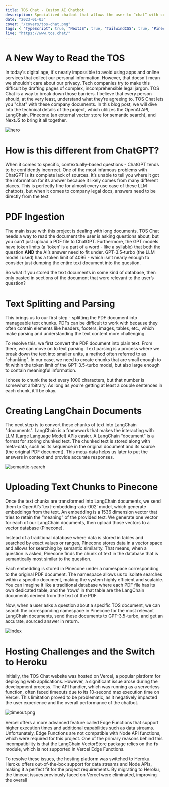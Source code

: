 ```yaml
---
title: TOS Chat - Custom AI Chatbot
description: Specialized chatbot that allows the user to “chat” with company documents like terms of service and privacy policies.  Techstack includes the OpenAI api, LangChain, and Pinecone, an external vector store (for semantic search).
date: "2023-01-03"
cover: "/covers/tos-chat.png"
tags: { "TypeScript": true, "NextJS": true, "TailwindCSS": true, "Pinecone": true, "LangChain": true, "MongoDB": true }
live: "https://www.tos.chat/"
---
```


# A New Way to Read the TOS

In today's digital age, it's nearly impossible to avoid using apps and online services that collect our personal information. However, that doesn't mean we shouldn't care about our privacy. Tech companies try to make this difficult by drafting pages of complex, incomprehensible legal jargon. TOS Chat is a way to break down those barriers. I believe that every person should, at the very least, understand what they’re agreeing to. TOS Chat lets you "chat" with these company documents. In this blog post, we will dive into the technical details of the project, which utilizes the OpenAI API, LangChain, Pinecone (an external vector store for semantic search), and NextJS to bring it all together.

![hero](/images/tos-chat/hero.png)

# How is this different from ChatGPT?

When it comes to specific, contextually-based questions - ChatGPT tends to be confidently incorrect. One of the most infamous problems with ChatGPT is its complete lack of sources. It’s unable to tell you where it got the information for its answer because it likely comes from many different places. This is perfectly fine for almost every use case of these LLM chatbots, but when it comes to company legal docs, answers need to be directly from the text

# PDF Ingestion

The main issue with this project is dealing with long documents. TOS Chat needs a way to read the document the user is asking questions about, but you can’t just upload a PDF file to ChatGPT. Furthermore, the GPT models have token limits (a ‘token’ is a part of a word - like a syllable) that both the question **AND** the AI’s answer need to fit under. GPT-3.5-turbo (the LLM model I used) has a token limit of 4096 - which isn’t nearly enough to consider just dumping the entire text document into the question.

So what if you stored the text documents in some kind of database, then only pasted in sections of the document that were relevant to the user’s question?

# Text Splitting and Parsing

This brings us to our first step - splitting the PDF document into manageable text chunks. PDFs can be difficult to work with because they often contain elements like headers, footers, images, tables, etc., which make parsing and understanding the text content more challenging.

To resolve this, we first convert the PDF document into plain text. From there, we can move on to text parsing. Text parsing is a process where we break down the text into smaller units, a method often referred to as "chunking". In our case, we need to create chunks that are small enough to fit within the token limit of the GPT-3.5-turbo model, but also large enough to contain meaningful information.

I chose to chunk the text every 1000 characters, but that number is somewhat arbitrary. As long as you’re getting at least a couple sentences in each chunk, it’ll be okay.

# Creating LangChain Documents

The next step is to convert these chunks of text into LangChain "documents". LangChain is a framework that makes the interacting with LLM (Large Language Model) APIs easier. A LangChain “document” is a format for storing chunked text. The chunked text is stored along with meta-data, such as its sequence in the original document and its source (the original PDF document). This meta-data helps us later to put the answers in context and provide accurate responses.

![semantic-search](/images/tos-chat/semantic-search.png)

# Uploading Text Chunks to Pinecone

Once the text chunks are transformed into LangChain documents, we send them to OpenAI’s ‘text-embedding-ada-002’ model, which generate embeddings from the text. An embedding is a 1536 dimension vector that tries to retain the “meaning” of the provided text. We generate one vector for each of our LangChain documents, then upload those vectors to a vector database (Pinecone).

Instead of a traditional database where data is stored in tables and searched by exact values or ranges, Pinecone stores data in a vector space and allows for searching by semantic similarity. That means, when a question is asked, Pinecone finds the chunk of text in the database that is semantically most similar to the question.

Each embedding is stored in Pinecone under a namespace corresponding to the original PDF document. The namespace allows us to isolate searches within a specific document, making the system highly efficient and scalable. You can imagine it like a traditional database where each PDF file has its own dedicated table, and the 'rows' in that table are the LangChain documents derived from the text of the PDF.

Now, when a user asks a question about a specific TOS document, we can search the corresponding namespace in Pinecone for the most relevant LangChain documents, send these documents to GPT-3.5-turbo, and get an accurate, sourced answer in return.

![index](/images/tos-chat/index.png)

# Hosting Challenges and the Switch to Heroku

Initially, the TOS Chat website was hosted on Vercel, a popular platform for deploying web applications. However, a significant issue arose during the development process. The API handler, which was running as a serverless function, often faced timeouts due to its 10-second max execution time on Vercel. This limitation proved to be problematic, as it negatively impacted the user experience and the overall performance of the chatbot.

![timeout.png](/images/tos-chat/timeout.png)

Vercel offers a more advanced feature called Edge Functions that support higher execution times and additional capabilities such as data streams. Unfortunately, Edge Functions are not compatible with Node API functions, which were required for this project. One of the primary reasons behind this incompatibility is that the LangChain VectorStore package relies on the **`fs`** module, which is not supported in Vercel Edge Functions.

To resolve these issues, the hosting platform was switched to Heroku. Heroku offers out-of-the-box support for data streams and Node APIs, making it a perfect fit for the project requirements. By migrating to Heroku, the timeout issues previously faced on Vercel were eliminated, improving the overall
